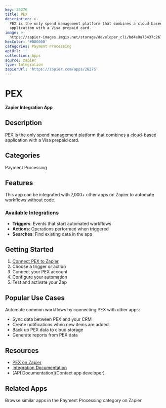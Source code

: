 ```yaml
---
key: 26276
title: PEX
description: >-
  PEX is the only spend management platform that combines a cloud-based
  application with a Visa prepaid card.
image: >-
  https://zapier-images.imgix.net/storage/developer_cli/bd4e8a73437c267c1b9e251b7f591157.png?auto=format%2Ccompress&ixlib=python-3.0.0&q=50
hexColor: '#000000'
categories: Payment Processing
apiUrl: ''
collection: Apps
source: zapier
type: Integration
zapierUrl: 'https://zapier.com/apps/26276'
---
```

# PEX

**Zapier Integration App**

## Description

PEX is the only spend management platform that combines a cloud-based application with a Visa prepaid card.

## Categories

Payment Processing

## Features

This app can be integrated with 7,000+ other apps on Zapier to automate workflows without code.

### Available Integrations

- **Triggers**: Events that start automated workflows
- **Actions**: Operations performed when triggered
- **Searches**: Find existing data in the app

## Getting Started

1. [Connect PEX to Zapier](https://zapier.com/apps/26276)
2. Choose a trigger or action
3. Connect your PEX account
4. Configure your automation
5. Test and activate your Zap

## Popular Use Cases

Automate common workflows by connecting PEX with other apps:

- Sync data between PEX and your CRM
- Create notifications when new items are added
- Back up PEX data to cloud storage
- Generate reports from PEX data

## Resources

- [PEX on Zapier](https://zapier.com/apps/26276)
- [Integration Documentation](https://zapier.com/apps/26276/integrations)
- [API Documentation](Contact app developer)

## Related Apps

Browse similar apps in the Payment Processing category on Zapier.
